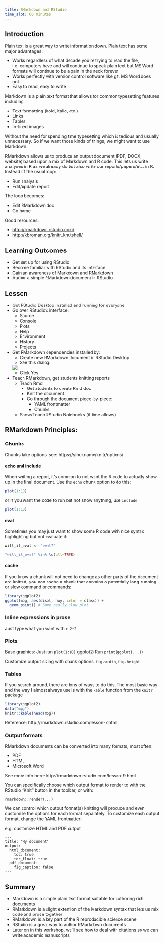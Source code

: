 ```yaml
---
title: RMarkdown and RStudio
time_slot: 60 minutes
---
```


## Introduction

Plain text is a great way to write information down. Plain text has some major advantages:

- Works regardless of what decade you're trying to read the file, i.e. computers have and will continue to speak plain text but MS Word formats will continue to be a pain in the neck forever
- Works perfectly with version control software like git. MS Word does not.
- Easy to read, easy to write

Markdown is a plain text format that allows for common typesetting features including:

- Text formatting (bold, italic, etc.)
- Links
- Tables
- In-lined images

Without the need for spending time typesetting which is tedious and usually unnecessary.
So if we want those kinds of things, we might want to use Markdown.

RMarkdown allows us to produce an output document (PDF, DOCX, website) based upon a mix of Markdown and R code.
This lets us write analyses in R as we already do but also write our reports/papers/etc. in R.
Instead of the usual loop:

- Run analysis
- Edit/update report

The loop becomes:

- Edit RMarkdown doc
- Go home

Good resources:

- [http://rmarkdown.rstudio.com/](http://rmarkdown.rstudio.com/)
- [http://kbroman.org/knitr_knutshell/](http://kbroman.org/knitr_knutshell/)

## Learning Outcomes

- Get set up for using RStudio
- Become familiar with RStudio and its interface
- Gain an awareness of Markdown and RMarkdown
- Author a simple RMarkdown document in RStudio

## Lesson

- Get RStudio Desktop installed and running for everyone
- Go over RStudio's interface:
  - Source 
  - Console
  - Plots
  - Help
  - Environment
  - History
  - Projects
  
- Get RMarkdown dependencies installed by:
    - Create new RMarkdown document in RStudio Desktop
    - See this dialog:
    
    ![](images/install-packages.png)
    - Click Yes
    
- Teach RMarkdown, get students knitting reports
    - Teach Rmd
        - Get students to create Rmd doc
        - Knit the document
        - Go through the document piece-by-piece:
            - YAML frontmatter
            - Chunks
    - Show/Teach RStudio Notebooks (if time allows)

## RMarkdown Principles:

### Chunks

Chunks take options, see: https://yihui.name/knitr/options/

#### echo and include

When writing a report, it's common to not want the R code to actually show up in the final document.
Use the `echo` chunk option to do this:

```r
plot(1:10)
```

or if you want the code to run but not show anything, use `include`


```r
plot(1:10)
```

#### eval

Sometimes you may just want to show some R code with nice syntax highlighting but not evaluate it:

```r
will_it_eval <- "eval?"
```

```r
"will_it_eval" %in% ls(all=TRUE)
```

#### cache

If you know a chunk will not need to change as other parts of the document are knitted, you can cache a chunk that contains a potentially long-running or slow command or commands:


```r
library(ggplot2)
ggplot(mpg, aes(displ, hwy, color = class)) + 
  geom_point() # Some really slow plot
```

### Inline expressions in prose

Just type what you want with `r 2+2`

### Plots

Base graphics: Just run `plot(1:10)`
ggplot2: Run `print(ggplot(...))`

Customize output sizing with chunk options: `fig.width`, `fig.height`

### Tables

If you search around, there are tons of ways to do this. The most basic way and the way I almost always use is with the `kable` function from the `knitr` package:

```r
library(ggplot2)
data("mpg")
knitr::kable(head(mpg))
```

Reference: http://rmarkdown.rstudio.com/lesson-7.html

### Output formats

RMarkdown documents can be converted into many formats, most often:

- PDF
- HTML
- Microsoft Word

See more info here: http://rmarkdown.rstudio.com/lesson-9.html

You can specifically choose which output format to render to with the RStudio "Knit" button in the toolbar, or with:

```
rmarkdown::render(...)
```

We can control which output format(s) knitting will produce and even customize the options for each format separately.
To customize each output format, change the YAML frontmatter:

e.g. customize HTML and PDF output

```
---
title: "My document"
output:
  html_document:
    toc: true
    toc_float: true
  pdf_document:
    fig_caption: false
---

```

## Summary

- Markdown is a simple plain text format suitable for authoring rich documents
- RMarkdown is a slight extention of the Markdown syntax that lets us mix code and prose together
- RMarkdown is a key part of the R reproducible science scene
- RStudio is a great way to author RMarkdown documents
- Later on in this workshop, we'll see how to deal with citations so we can write academic manuscripts